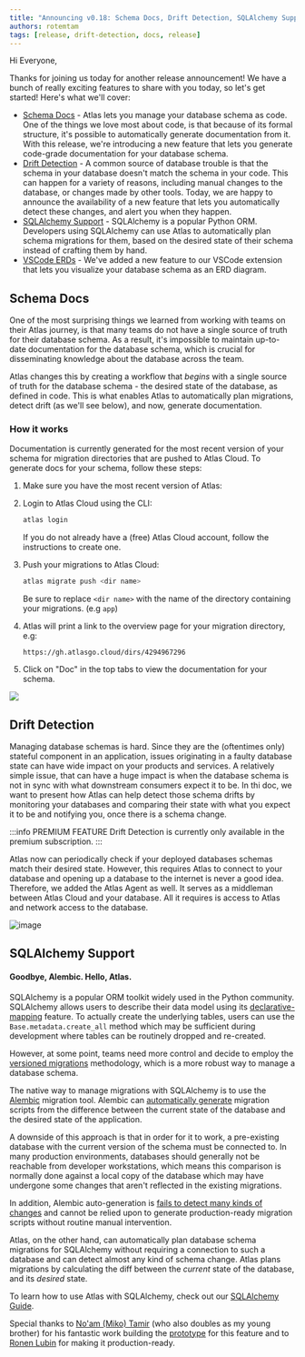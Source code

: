 ```yaml
---
title: "Announcing v0.18: Schema Docs, Drift Detection, SQLAlchemy Support and More"
authors: rotemtam
tags: [release, drift-detection, docs, release]
---
```



Hi Everyone,

Thanks for joining us today for another release announcement! We have a bunch of really exciting features to share with
you today, so let's get started! Here's what we'll cover:
* [Schema Docs](#schema-docs) - Atlas lets you manage your database schema as code. One of the things we love most
  about code, is that because of its formal structure, it's possible to automatically generate documentation from it.
  With this release, we're introducing a new feature that lets you generate code-grade documentation for
  your database schema.
* [Drift Detection](#drift-detection) - A common source of database trouble is that the schema in your database
  doesn't match the schema in your code. This can happen for a variety of reasons, including manual changes to the
  database, or changes made by other tools. Today, we are happy to announce the availability of a new feature that
  lets you automatically detect these changes, and alert you when they happen.
* [SQLAlchemy Support](#sqlalchemy-support) - SQLAlchemy is a popular Python ORM. Developers using SQLAlchemy can
  use Atlas to automatically plan schema migrations for them, based on the desired state of their schema instead
  of crafting them by hand.
* [VSCode ERDs](#vscode-erds) - We've added a new feature to our VSCode extension that lets you visualize your
  database schema as an ERD diagram.

## Schema Docs

One of the most surprising things we learned from working with teams on their Atlas journey, is that many teams
do not have a single source of truth for their database schema.  As a result, it's impossible to maintain up-to-date
documentation for the database schema, which is crucial for disseminating knowledge about the database across the team.

Atlas changes this by creating a workflow that _begins_ with a single source of truth for the database schema - the
desired state of the database, as defined in code. This is what enables Atlas to automatically plan migrations, detect
drift (as we'll see below), and now, generate documentation.

### How it works

Documentation is currently generated for the most recent version of your schema for migration directories
that are pushed to Atlas Cloud.  To generate docs for your schema, follow these steps:

1. Make sure you have the most recent version of Atlas:
   <InstallationInstructions/>

2. Login to Atlas Cloud using the CLI:

   ```bash
   atlas login
   ```
   If you do not already have a (free) Atlas Cloud account, follow the instructions to create one.

3. Push your migrations to Atlas Cloud:

   ```bash
   atlas migrate push <dir name>
   ```
   Be sure to replace `<dir name>` with the name of the directory containing your migrations. (e.g `app`)

4. Atlas will print a link to the overview page for your migration directory, e.g:
   ```
   https://gh.atlasgo.cloud/dirs/4294967296
   ```
5. Click on "Doc" in the top tabs to view the documentation for your schema.

![](https://atlasgo.io/uploads/blog/v0.18/schemadoc.png)

## Drift Detection

Managing database schemas is hard. Since they are the (oftentimes only) stateful component in an application, issues
originating in a faulty database state can have wide impact on your products and services. A relatively simple issue,
that can have a huge impact is when the database schema is not in sync with what downstream consumers expect it to be.
In thi doc, we want to present how Atlas can help detect those schema drifts by monitoring your databases and
comparing their state with what you expect it to be and notifying you, once there is a schema change.

:::info PREMIUM FEATURE
Drift Detection is currently only available in the premium subscription.
:::

Atlas now can periodically check if your deployed databases schemas match their desired state. However, this requires
Atlas to connect to your database and opening up a database to the internet is never a good idea. Therefore, we added
the Atlas Agent as well. It serves as a middleman between Atlas Cloud and your database. All it requires is access to
Atlas and network access to the database.

![image](https://github.com/ariga/atlas/assets/12862103/a48100c1-9f5d-41c9-b184-ffe816f1d623)

## SQLAlchemy Support

#### Goodbye, Alembic. Hello, Atlas.

SQLAlchemy is a popular ORM toolkit widely used in the Python community. SQLAlchemy allows users to
describe their data model using its [declarative-mapping](https://docs.sqlalchemy.org/en/20/orm/declarative_tables.html)
feature. To actually create the underlying tables, users can use the `Base.metadata.create_all` method
which may be sufficient during development where tables can be routinely dropped and re-created.

However, at some point, teams need more control and decide to employ
the [versioned migrations](/concepts/declarative-vs-versioned#versioned-migrations) methodology,
which is a more robust way to manage a database schema.

The native way to manage migrations with SQLAlchemy is to use the [Alembic](https://alembic.sqlalchemy.org/en/latest/) migration tool.
Alembic can [automatically generate](https://alembic.sqlalchemy.org/en/latest/autogenerate.html#auto-generating-migrations)
migration scripts from the difference between the current state of the database and the desired state of the application.

A downside of this approach is that in order for it to work, a pre-existing database with the current version of the schema must be connected to.
In many production environments, databases should generally not be reachable from developer workstations,
which means this comparison is normally done against a local copy of the database which may have
undergone some changes that aren't reflected in the existing migrations.

In addition, Alembic auto-generation is [fails to detect many kinds of changes](https://alembic.sqlalchemy.org/en/latest/autogenerate.html#what-does-autogenerate-detect-and-what-does-it-not-detect)
and cannot be relied upon to generate production-ready migration scripts without routine manual intervention.

Atlas, on the other hand, can automatically plan database schema migrations for SQLAlchemy
without requiring a connection to such a database and can detect almost any kind of schema change.
Atlas plans migrations by calculating the diff between the _current_ state of the database,
and its _desired_ state.

To learn how to use Atlas with SQLAlchemy, check out our [SQLAlchemy Guide](/guides/orms/sqlalchemy).

Special thanks to [No'am (Miko) Tamir](https://github.com/noamtamir) (who also doubles as my young brother)
for his fantastic work building the [prototype](https://github.com/noamtamir/atlas-provider-sqlalchemy) for this
feature and to [Ronen Lubin](https://github.com/ronenlu) for making it production-ready.